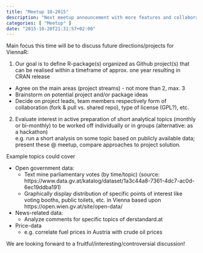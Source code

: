 ```yaml
---
title: "Meetup 10-2015"
description: "Next meetup announcement with more features and collaboration."
categories: [ "Meetup" ]
date: "2015-10-20T21:31:57+02:00"
---
```


Main focus this time will be to discuss future directions/projects for ViennaR:  

1. Our goal is to define R-package(s) organized as Github project(s) that can be realised within a timeframe of approx. one year resulting in CRAN release   
- Agree on the main areas (project streams) - not more than 2, max. 3    
- Brainstorm on potential project and/or package ideas 
- Decide on project leads, team members respectively form of collaboration (fork & pull vs. shared repo), type of license (GPL?), etc.       

2. Evaluate interest in active preparation of short analytical topics  (monthly or bi-monthly) to be worked off individually or in groups (alternative: as a hackathon)  
e.g. run a short analysis on some topic based on publicly available data;  present these @ meetup, compare approaches to project solution. 

<!--more-->

Example topics could cover

- Open government data: 
	- Text mine parliamentary votes (by time/topic) (source: https://www.data.gv.at/katalog/dataset/1a3c44a8-7361-4dc7-ac0d-6ec19ddba191)  
	- Graphically display distribution of specific points of interest like voting booths, public toilets, etc. in Vienna based upon https://open.wien.gv.at/site/open-data/ 
- News-related data:
	- Analyze comments for specific topics of derstandard.at
- Price-data
	- e.g. correlate fuel prices in Austria with crude oil prices

We are looking forward to a fruitful/interesting/controversial discussion!
